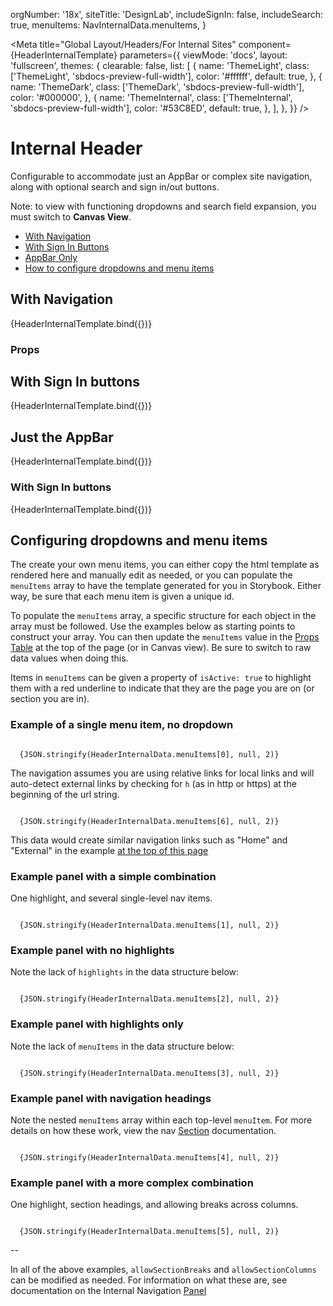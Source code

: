   orgNumber: '18x',
  siteTitle: 'DesignLab',
  includeSignIn: false,
  includeSearch: true,
  menuItems: NavInternalData.menuItems,
}

<Meta
  title="Global Layout/Headers/For Internal Sites"
  component={HeaderInternalTemplate}
  parameters={{
    viewMode: 'docs',
    layout: 'fullscreen',
    themes: {
      clearable: false,
      list: [
        {
          name: 'ThemeLight',
          class: ['ThemeLight', 'sbdocs-preview-full-width'],
          color: '#ffffff',
          default: true,
        },
        {
          name: 'ThemeDark',
          class: ['ThemeDark', 'sbdocs-preview-full-width'],
          color: '#000000',
        },
        {
          name: 'ThemeInternal',
          class: ['ThemeInternal', 'sbdocs-preview-full-width'],
          color: '#53C8ED',
          default: true,
        },
      ],
    },
  }}
/>

# Internal Header

Configurable to accommodate just an AppBar or complex site navigation, along with optional search and sign in/out buttons.

Note: to view with functioning dropdowns and search field expansion, you must switch to <strong>Canvas View</strong>.

- [With Navigation](#top)
- [With Sign In Buttons](#with-sign-in-buttons)
- [AppBar Only](#just-the-appbar)
- [How to configure dropdowns and menu items](#configuring-dropdowns-and-menu-items)

<span id="top"></span>

## With Navigation

<Canvas>
  <Story
    name="With Navigation"
    args={HeaderInternalData}
    argTypes={{
      includeSearch: {
        type: { name: 'boolean', required: false },
        description:
          "If search should be included in the nav. Set to `false` if all you need is the AppBar or if your application doesn't support search capabilities.",
      },
      menuItems: {
        type: { name: 'array', required: false },
        description:
          'Complex object containing all menu items, including highlights. Leave empty if all you need is the AppBar',
      },
    }}
  >
    {HeaderInternalTemplate.bind({})}
  </Story>
</Canvas>

### Props

<ArgsTable story="With Navigation" />

<span id="with-sign-in-buttons"></span>

## With Sign In buttons

<Canvas>
  <Story
    name="With Sign In"
    args={{
      ...HeaderInternalData,
      includeSignIn: true,
    }}
  >
    {HeaderInternalTemplate.bind({})}
  </Story>
</Canvas>

<ArgsTable story="With Sign In" />

<span id="just-the-appbar"></span>

## Just the AppBar

<Canvas>
  <Story
    name="AppBar Only"
    args={{ ...HeaderInternalData, menuItems: [], includeSearch: false }}
  >
    {HeaderInternalTemplate.bind({})}
  </Story>
</Canvas>

<ArgsTable story="AppBar Only" />

### With Sign In buttons

<Canvas>
  <Story
    name="AppBar Only With Sign In"
    args={{
      ...HeaderInternalData,
      menuItems: [],
      includeSearch: false,
      includeSignIn: true,
    }}
  >
    {HeaderInternalTemplate.bind({})}
  </Story>
</Canvas>

<ArgsTable story="AppBar Only With Sign In" />

<span id="configuring-dropdowns-and-menu-items"></span>

## Configuring dropdowns and menu items

The create your own menu items, you can either copy the html template as rendered here and manually edit as needed, or you can populate the `menuItems` array to have the template generated for you in Storybook. Either way, be sure that each menu item is given a unique id.

To populate the `menuItems` array, a specific structure for each object in the array must be followed. Use the examples below as starting points to construct your array. You can then update the `menuItems` value in the [Props Table](#props) at the top of the page (or in Canvas view). Be sure to switch to raw data values when doing this.

Items in `menuItems` can be given a property of `isActive: true` to highlight them with a red underline to indicate that they are the page you are on (or section you are in).

### Example of a single menu item, no dropdown

<code language="json">
  {JSON.stringify(HeaderInternalData.menuItems[0], null, 2)}
</code>

The navigation assumes you are using relative links for local links and will auto-detect external links by checking for `h` (as in http or https) at the beginning of the url string.

<code language="json">
  {JSON.stringify(HeaderInternalData.menuItems[6], null, 2)}
</code>

This data would create similar navigation links such as "Home" and "External" in the example [at the top of this page](#top)

### Example panel with a simple combination

One highlight, and several single-level nav items.

<div class="sbdocs-preview-full-width">
  <Story id="global-layout-headers-for-internal-sites-elements-panel--basic" />
</div>

<code language="json">
  {JSON.stringify(HeaderInternalData.menuItems[1], null, 2)}
</code>

### Example panel with no highlights

<div class="sbdocs-preview-full-width">
  <Story id="global-layout-headers-for-internal-sites-elements-panel--no-highlights" />
</div>

Note the lack of `highlights` in the data structure below:

<code language="json">
  {JSON.stringify(HeaderInternalData.menuItems[2], null, 2)}
</code>

### Example panel with highlights only

<div class="sbdocs-preview-full-width">
  <Story id="global-layout-headers-for-internal-sites-elements-panel--all-highlights" />
</div>

Note the lack of `menuItems` in the data structure below:

<code language="json">
  {JSON.stringify(HeaderInternalData.menuItems[3], null, 2)}
</code>

### Example panel with navigation headings

<div class="sbdocs-preview-full-width">
  <Story id="global-layout-headers-for-internal-sites-elements-panel--with-headings" />
</div>

Note the nested `menuItems` array within each top-level `menuItem`. For more details on how these work, view the nav [Section](?path=/docs/global-layout-headers-for-internal-sites-elements-section--basic-heading) documentation.

<code language="json">
  {JSON.stringify(HeaderInternalData.menuItems[4], null, 2)}
</code>

### Example panel with a more complex combination

One highlight, section headings, and allowing breaks across columns.

<div class="sbdocs-preview-full-width">
  <Story id="global-layout-headers-for-internal-sites-elements-panel--combination" />
</div>

<code language="json">
  {JSON.stringify(HeaderInternalData.menuItems[5], null, 2)}
</code>

--

In all of the above examples, `allowSectionBreaks` and `allowSectionColumns` can be modified as needed. For information on what these are, see documentation on the Internal Navigation [Panel](?path=/docs/global-layout-headers-for-internal-sites-elements-panel--basic)
